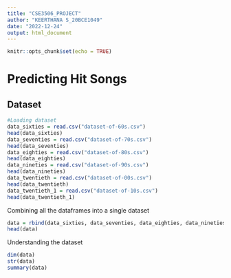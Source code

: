 ---
title: "CSE3506_PROJECT"
author: "KEERTHANA S_20BCE1049"
date: "2022-12-24"
output: html_document
---

```{r setup, include=FALSE}
knitr::opts_chunk$set(echo = TRUE)
```

# **Predicting Hit Songs**

## Dataset

```{r}
#Loading dataset
data_sixties = read.csv("dataset-of-60s.csv")
head(data_sixties)
data_seventies = read.csv("dataset-of-70s.csv")
head(data_seventies)
data_eighties = read.csv("dataset-of-80s.csv")
head(data_eighties)
data_nineties = read.csv("dataset-of-90s.csv")
head(data_nineties)
data_twentieth = read.csv("dataset-of-00s.csv")
head(data_twentieth)
data_twentieth_1 = read.csv("dataset-of-10s.csv")
head(data_twentieth_1)
```
Combining all the dataframes into a single dataset

```{r}
data = rbind(data_sixties, data_seventies, data_eighties, data_nineties, data_twentieth, data_twentieth_1)
head(data)
```
Understanding the dataset

```{r}
dim(data)
str(data)
summary(data)
```


